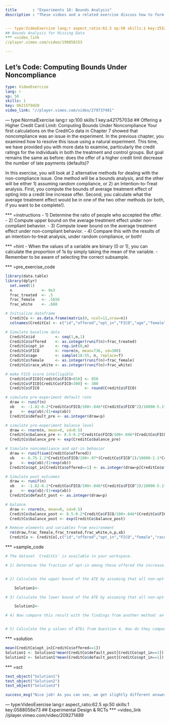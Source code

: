--- 
title       : "Experiments 10: Bounds Analysis"
description : "These videos and a related exercise discuss how to form bounds on causal effects in the presence of experimental noncompliance."


--- type:VideoExercise lang:r aspect_ratio:62.5 xp:50 skills:1 key:25526ab294
## Bounds Analysis for Missing Data
*** =video_link
//player.vimeo.com/video/199858153

---
## Let's Code: Computing Bounds Under Noncompliance
```yaml
type: VideoExercise
lang: r
xp: 50
skills: 1
key: 06215f9d20
video_link: "//player.vimeo.com/video/279737481"
```


--- type:NormalExercise lang:r xp:100 skills:1 key:a42175703d
## Offering a Higher Credit Card Limit: Computing Bounds Under Noncompliance
Your first calculations on the CreditCo data in Chapter 7 showed that noncompliance was an issue in the experiment. In the previous chapter, you examined how to resolve this issue using a natural experiment. This time, we have provided you with more data to examine, particularly the credit ratings for the individuals in both the treatment and control groups. But goal remains the same as before: does the offer of a higher credit limit decrease the number of late payments (defaults)? 

In this exercise, you will look at 2 alternative methods for dealing with the non-compliance issue.  One method will be a bounds analysis, and the other will be either 1) assuming random compliance, or 2) an Intention-to-Treat analysis. First, you compute the bounds of average treatment effect of opting into a credit line increase offer. Second, you calculate what the average treatment effect would be in one of the two other methods (or both, if you want to be complete!).

*** =instructions
- 1) Determine the ratio of people who accepted the offer.
- 2) Compute upper bound on the average treatment effect under non-compliant behavior.
- 3) Compute lower bound on the average treatment effect under non-compliant behavior.
- 4) Compare this with the results of an intention-to-treat analysis, under random compliance, or both!

*** =hint
- When the values of a variable are binary (0 or 1), you can calculate the proportion of 1s by simply taking the mean of the variable.
- Remember to be aware of selecting the correct subsample.

*** =pre_exercise_code
```{r}

library(data.table)
library(dplyr)
  set.seed(1)
  n             <- 9e3
  frac_treated  <- .5
  frac_female   <- .5656
  frac_white    <- .688

# Initialize dataframe
  CreditCo <- as.data.frame(matrix(0, ncol=11,nrow=n))
  colnames(CreditCo) <- c("id","offered","opt_in","FICO","age","female","race_white","default_pre","default_post","balance_pre","balance_post")

# Simulate baseline data
  CreditCo$id         <- seq(1,n,1)
  CreditCo$offered    <- as.integer(runif(n)<frac_treated)
  CreditCo$opt_in     <- rep.int(0,n)
  CreditCo$FICO       <- rnorm(n, mean=736, sd=300)
  CreditCo$age        <- sample(18:55, n, replace=T)
  CreditCo$female     <- as.integer(runif(n)<frac_female)
  CreditCo$race_white <- as.integer(runif(n)<frac_white)

# make FICO score intelligible
  CreditCo$FICO[CreditCo$FICO>850] <- 850
  CreditCo$FICO[CreditCo$FICO<300] <- 300
  CreditCo$FICO                    <- round(CreditCo$FICO)

# simulate pre-experiment default rate
  draw <- runif(n)
  xb   <- -1.82-0.2*CreditCo$FICO/100+.046*(CreditCo$FICO^2)/10000-5.1*CreditCo$female-7*CreditCo$race_white
  p    <- exp(xb)/(1+exp(xb))
  CreditCo$default_pre <- as.integer(draw<p)

# simulate pre-experiment balance level
  draw <- rnorm(n, mean=0, sd=0.5)
  CreditCo$balance_pre <- 8.5-0.2*CreditCo$FICO/100+.046*(CreditCo$FICO^2)/10000-0.15*CreditCo$female-0.85*CreditCo$race_white + draw
  CreditCo$balance_pre <- exp(CreditCo$balance_pre)

# Simulate noncompliance and opt-in behavior
  draw <- runif(sum(CreditCo$offered))
  xb   <- 6.75-1.2*CreditCo$FICO/100+.07*(CreditCo$FICO^2)/10000-2.1*CreditCo$female-2*CreditCo$race_white
  p    <- exp(xb)/(1+exp(xb))
  CreditCo$opt_in[CreditCo$offered==1] <- as.integer(draw<p[CreditCo$offered==1])

# Simulate post outcomes
  draw <- runif(n)
  xb   <- -1.82-0.2*CreditCo$FICO/100+.046*(CreditCo$FICO^2)/10000-5.1*CreditCo$female-7*CreditCo$race_white+4*CreditCo$offered*CreditCo$opt_in
  p    <- exp(xb)/(1+exp(xb))
  CreditCo$default_post <- as.integer(draw<p)

# balance
  draw <- rnorm(n, mean=0, sd=0.5)
  CreditCo$balance_post <- 8.5-0.2*CreditCo$FICO/100+.046*(CreditCo$FICO^2)/10000-0.15*CreditCo$female-0.85*CreditCo$race_white + 1*CreditCo$offered*CreditCo$opt_in + draw
  CreditCo$balance_post <- exp(CreditCo$balance_post)

# Remove elements and variables from environment
  rm(draw,frac_female,frac_treated,frac_white,n,p,xb)
  CreditCo <- CreditCo[,c("id","offered","opt_in","FICO","female","race_white","default_pre","default_post","balance_pre","balance_post")]
```

*** =sample_code
```{r}
# The dataset `CreditCo` is available in your workspace.

# 1) Determine the fraction of opt-in among those offered the increase.


# 2) Calculate the upper bound of the ATE by assuming that all non-opt-in customers have a late payment, and subtract the non-offered average from this value.

    Solution1<-

# 3) Calculate the lower bound of the ATE by assuming that all non-opt-in customers don't have a late payment, and subtract the non-offered average from this value.

    Solution2<-

# 4) Now compare this result with the findings from another method: an intention-to-treat analysis, under random compliance, or both! To calculate the intention-to-treat analysis ATE, compare units who received the offer and those who did not receive the offer. To calculate the ATE under random compliance, simply calculate a "naive ATE" by comparing treatment and control groups . 


# 5) Calculate the p values of ATEs from Question 4. How do they compare to the bounds analysis?


```

*** =solution
```{r}
mean(CreditCo$opt_in[CreditCo$offered==1])
Solution1 <- Solution1*mean(CreditCo$default_post[CreditCo$opt_in==1]) + (1-Solution1)*1 - mean(CreditCo$default_post[CreditCo$offered==0])
Solution2 <- Solution1*mean(CreditCo$default_post[CreditCo$opt_in==1]) + (1-Solution1)*0 - mean(CreditCo$default_post[CreditCo$offered==0])

```

*** =sct
```{r}
test_object("Solution1")
test_object("Solution2")
test_object("Solution3")

success_msg("Nice job! As you can see, we get slightly different answers based on the method we use. What did we learn from this experiment overall? Well, that depended on the technique you used to analyze it. When working with data, usually the best option is to learn the answers from multiple techniques so that you can have a more complete and nuanced interpretation of what really happened.")
```

--- type:VideoExercise lang:r aspect_ratio:62.5 xp:50 skills:1 key:0588056e73
## Experimental Design & RCTs
*** =video_link
//player.vimeo.com/video/209271489
